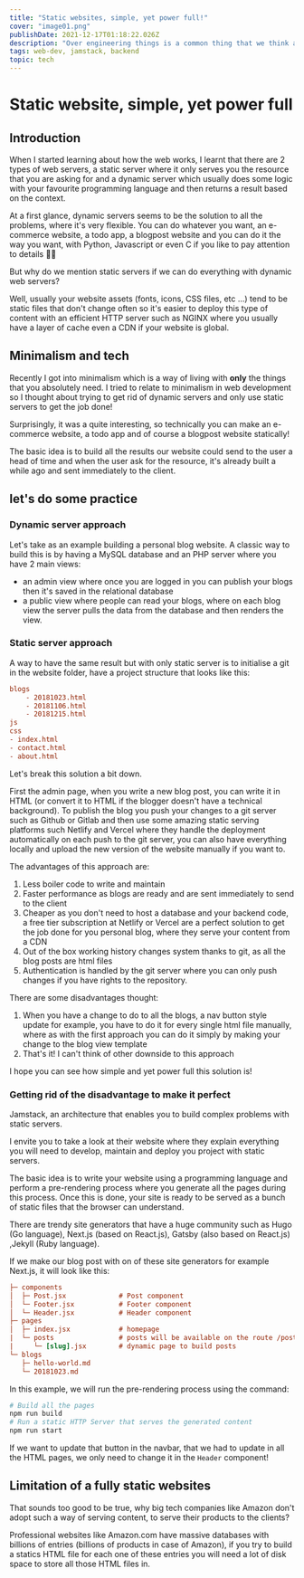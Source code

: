 ```yaml
---
title: "Static websites, simple, yet power full!"
cover: "image01.png"
publishDate: 2021-12-17T01:18:22.026Z
description: "Over engineering things is a common thing that we think about, but what about if we actually simplify some fundamentals in web."
tags: web-dev, jamstack, backend
topic: tech
---
```


# Static website, simple, yet power full

## Introduction

When I started learning about how the web works, I learnt that there are 2 types of web servers, a static server where it only serves you the resource that you are asking for and a dynamic server which usually does some logic with your favourite programming language and then returns a result based on the context.

At a first glance, dynamic servers seems to be the solution to all the problems, where it's very flexible. You can do whatever you want, an e-commerce website, a todo app, a blogpost website and you can do it the way you want, with Python, Javascript or even C if you like to pay attention to details 🕵️‍♂️

But why do we mention static servers if we can do everything with dynamic web servers?

Well, usually your website assets (fonts, icons, CSS files, etc ...) tend to be static files that don't change often so it's easier to deploy this type of content with an efficient HTTP server such as NGINX where you usually have a layer of cache even a CDN if your website is global.

## Minimalism and tech

Recently I got into minimalism which is a way of living with **only** the things that you absolutely need. I tried to relate to minimalism in web development so I thought about trying to get rid of dynamic servers and only use static servers to get the job done!

Surprisingly, it was a quite interesting, so technically you can make an e-commerce website, a todo app and of course a blogpost website statically!

The basic idea is to build all the results our website could send to the user a head of time and when the user ask for the resource, it's already built a while ago and sent immediately to the client.

## let's do some practice

### Dynamic server approach

Let's take as an example building a personal blog website. A classic way to build this is by having a MySQL database and an PHP server where you have 2 main views:

- an admin view where once you are logged in you can publish your blogs then it's saved in the relational database
- a public view where people can read your blogs, where on each blog view the server pulls the data from the database and then renders the view.

### Static server approach

A way to have the same result but with only static server is to initialise a git in the website folder, have a project structure that looks like this:

```ini
blogs
	- 20181023.html
	- 20181106.html
	- 20181215.html
js
css
- index.html
- contact.html
- about.html
```

Let's break this solution a bit down.

First the admin page, when you write a new blog post, you can write it in HTML (or convert it to HTML if the blogger doesn't have a technical background). To publish the blog you push your changes to a git server such as Github or Gitlab and then use some amazing static serving platforms such Netlify and Vercel where they handle the deployment automatically on each push to the git server, you can also have everything locally and upload the new version of the website manually if you want to.

The advantages of this approach are:

1. Less boiler code to write and maintain
2. Faster performance as blogs are ready and are sent immediately to send to the client
3. Cheaper as you don't need to host a database and your backend code, a free tier subscription at Netlify or Vercel are a perfect solution to get the job done for you personal blog, where they serve your content from a CDN
4. Out of the box working history changes system thanks to git, as all the blog posts are html files
5. Authentication is handled by the git server where you can only push changes if you have rights to the repository.

There are some disadvantages thought:

1. When you have a change to do to all the blogs, a nav button style update for example, you have to do it for every single html file manually, where as with the first approach you can do it simply by making your change to the blog view template
2. That's it! I can't think of other downside to this approach

I hope you can see how simple and yet power full this solution is!

### Getting rid of the disadvantage to make it perfect

Jamstack, an architecture that enables you to build complex problems with static servers.

I envite you to take a look at their website where they explain everything you will need to develop, maintain and deploy you project with static servers.

The basic idea is to write your website using a programming language and perform a pre-rendering process where you generate all the pages during this process. Once this is done, your site is ready to be served as a bunch of static files that the browser can understand.

There are trendy site generators that have a huge community such as Hugo (Go language), Next.js (based on React.js), Gatsby (also based on React.js) ,Jekyll (Ruby language).

If we make our blog post with on of these site generators for example Next.js, it will look like this:

```ini
├─ components
│  ├─ Post.jsx             # Post component
│  └─ Footer.jsx           # Footer component
│  └─ Header.jsx           # Header component
├─ pages
│  ├─ index.jsx            # homepage
|  └─ posts                # posts will be available on the route /posts/
|     └─ [slug].jsx        # dynamic page to build posts
└─ blogs
   ├─ hello-world.md
   └─ 20181023.md
```

In this example, we will run the pre-rendering process using the command:

```bash
# Build all the pages
npm run build
# Run a static HTTP Server that serves the generated content
npm run start
```

If we want to update that button in the navbar, that we had to update in all the HTML pages, we only need to change it in the `Header` component!

## Limitation of a fully static websites

That sounds too good to be true, why big tech companies like Amazon don't adopt such a way of serving content, to serve their products to the clients?

Professional websites like Amazon.com have massive databases with billions of entries (billions of products in case of Amazon), if you try to build a statics HTML file for each one of these entries you will need a lot of disk space to store all those HTML files in.
